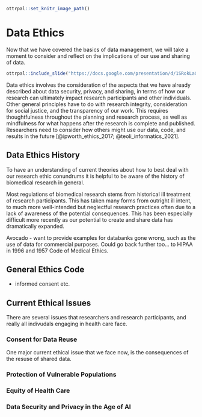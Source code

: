 

```r
ottrpal::set_knitr_image_path()
```

# Data Ethics

Now that we have covered the basics of data management, we will take a moment to consider and reflect on the implications of our use and sharing of data.

```r
ottrpal::include_slide("https://docs.google.com/presentation/d/1SRokLaGAc2hiwJSN26FHE0ZEEhPr3KQdyMICic8kAcs/edit#slide=id.g1016753ce66_0_24")
````

Data ethics involves the consideration of the aspects that we have already described about data security, privacy, and sharing, in terms of how our research can ultimately impact research participants and other individuals. Other general principles have to do with research integrity, consideration for social justice, and the transparency of our work. This requires thoughtfulness throughout the planning and research process, as well as mindfulness for what happens after the research is complete and published. Researchers need to consider how others might use our data, code, and results in the future [@ipworth_ethics_2017; @teoli_informatics_2021].


## Data Ethics History

To have an understanding of current theories about how to best deal with our research ethic conundrums it is helpful to be aware of the history of biomedical research in general.

Most regulations of biomedical research stems from historical ill treatment of research participants. This has taken many forms from outright ill intent, to much more well-intended but neglectful research practices often due to a lack of awareness of the potential consequences. This has been especially difficult more recently as our potential to create and share data has dramatically expanded.

Avocado - want to provide examples for databanks gone wrong, such as the use of data for commercial purposes. Could go back further too... to  HIPAA in 1996 and 1957 Code of Medical Ethics.


## General Ethics Code

- informed consent etc.

## Current Ethical Issues
There are several issues that researchers and research participants, and really all indivudals engaging in health care face. 


### Consent for Data Reuse

One major current ethical issue that we face now, is the consequences of the resuse of shared data. 


### Protection of Vulnerable Populations


### Equity of Health Care


### Data Security and Privacy in the Age of AI









